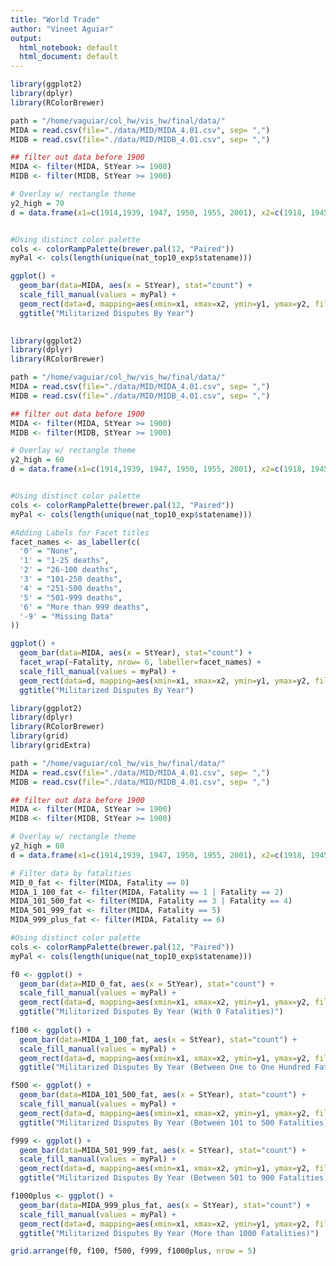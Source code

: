 ```yaml
---
title: "World Trade"
author: "Vineet Aguiar"
output:
  html_notebook: default
  html_document: default
---
```


```r
library(ggplot2)
library(dplyr)
library(RColorBrewer)

path = "/home/vaguiar/col_hw/vis_hw/final/data/"
MIDA = read.csv(file="./data/MID/MIDA_4.01.csv", sep= ",")
MIDB = read.csv(file="./data/MID/MIDB_4.01.csv", sep= ",")

## filter out data before 1900
MIDA <- filter(MIDA, StYear >= 1900)
MIDB <- filter(MIDB, StYear >= 1900)

# Overlay w/ rectangle theme
y2_high = 70
d = data.frame(x1=c(1914,1939, 1947, 1950, 1955, 2001), x2=c(1918, 1945, 1991, 1953, 1975, 2010), y1=c(0,0,0,0,0,0), y2=c(y2_high,y2_high,y2_high,y2_high,y2_high,y2_high), Conflict=c("WWI", "WWII", "Cold War", "Korean War", "Vietnam War", "Afghanistan War"), r=c(1,2,3,4,5,6))


#Using distinct color palette
cols <- colorRampPalette(brewer.pal(12, "Paired"))
myPal <- cols(length(unique(nat_top10_exp$statename)))

ggplot() + 
  geom_bar(data=MIDA, aes(x = StYear), stat="count") +
  scale_fill_manual(values = myPal) +
  geom_rect(data=d, mapping=aes(xmin=x1, xmax=x2, ymin=y1, ymax=y2, fill=Conflict), alpha=0.15) +
  ggtitle("Militarized Disputes By Year") 
  

```

```r
library(ggplot2)
library(dplyr)
library(RColorBrewer)

path = "/home/vaguiar/col_hw/vis_hw/final/data/"
MIDA = read.csv(file="./data/MID/MIDA_4.01.csv", sep= ",")
MIDB = read.csv(file="./data/MID/MIDB_4.01.csv", sep= ",")

## filter out data before 1900
MIDA <- filter(MIDA, StYear >= 1900)
MIDB <- filter(MIDB, StYear >= 1900)

# Overlay w/ rectangle theme
y2_high = 60
d = data.frame(x1=c(1914,1939, 1947, 1950, 1955, 2001), x2=c(1918, 1945, 1991, 1953, 1975, 2010), y1=c(0,0,0,0,0,0), y2=c(y2_high,y2_high,y2_high,y2_high,y2_high,y2_high), Conflict=c("WWI", "WWII", "Cold War", "Korean War", "Vietnam War", "Afghanistan War"), r=c(1,2,3,4,5,6))


#Using distinct color palette
cols <- colorRampPalette(brewer.pal(12, "Paired"))
myPal <- cols(length(unique(nat_top10_exp$statename)))

#Adding Labels for Facet titles
facet_names <- as_labeller(c(
  '0' = "None",
  '1' = "1-25 deaths",
  '2' = "26-100 deaths",
  '3' = "101-250 deaths",
  '4' = "251-500 deaths",
  '5' = "501-999 deaths",
  '6' = "More than 999 deaths",
  '-9' = "Missing Data"
))

ggplot() + 
  geom_bar(data=MIDA, aes(x = StYear), stat="count") +
  facet_wrap(~Fatality, nrow= 6, labeller=facet_names) +
  scale_fill_manual(values = myPal) +
  geom_rect(data=d, mapping=aes(xmin=x1, xmax=x2, ymin=y1, ymax=y2, fill=Conflict), alpha=0.15) +
  ggtitle("Militarized Disputes By Year") 

```



```r
library(ggplot2)
library(dplyr)
library(RColorBrewer)
library(grid)
library(gridExtra)

path = "/home/vaguiar/col_hw/vis_hw/final/data/"
MIDA = read.csv(file="./data/MID/MIDA_4.01.csv", sep= ",")
MIDB = read.csv(file="./data/MID/MIDB_4.01.csv", sep= ",")

## filter out data before 1900
MIDA <- filter(MIDA, StYear >= 1900)
MIDB <- filter(MIDB, StYear >= 1900)

# Overlay w/ rectangle theme
y2_high = 60
d = data.frame(x1=c(1914,1939, 1947, 1950, 1955, 2001), x2=c(1918, 1945, 1991, 1953, 1975, 2010), y1=c(0,0,0,0,0,0), y2=c(y2_high,y2_high,y2_high,y2_high,y2_high,y2_high), Conflict=c("WWI", "WWII", "Cold War", "Korean War", "Vietnam War", "Afghanistan War"), r=c(1,2,3,4,5,6))

# Filter data by fatalities
MID_0_fat <- filter(MIDA, Fatality == 0)
MIDA_1_100_fat <- filter(MIDA, Fatality == 1 | Fatality == 2)
MIDA_101_500_fat <- filter(MIDA, Fatality == 3 | Fatality == 4)
MIDA_501_999_fat <- filter(MIDA, Fatality == 5)
MIDA_999_plus_fat <- filter(MIDA, Fatality == 6)

#Using distinct color palette
cols <- colorRampPalette(brewer.pal(12, "Paired"))
myPal <- cols(length(unique(nat_top10_exp$statename)))

f0 <- ggplot() + 
  geom_bar(data=MID_0_fat, aes(x = StYear), stat="count") +
  scale_fill_manual(values = myPal) +
  geom_rect(data=d, mapping=aes(xmin=x1, xmax=x2, ymin=y1, ymax=y2, fill=Conflict), alpha=0.15) +
  ggtitle("Militarized Disputes By Year (With 0 Fatalities)") 
  
f100 <- ggplot() + 
  geom_bar(data=MIDA_1_100_fat, aes(x = StYear), stat="count") +
  scale_fill_manual(values = myPal) +
  geom_rect(data=d, mapping=aes(xmin=x1, xmax=x2, ymin=y1, ymax=y2, fill=Conflict), alpha=0.15) +
  ggtitle("Militarized Disputes By Year (Between One to One Hundred Fatalities)") 

f500 <- ggplot() + 
  geom_bar(data=MIDA_101_500_fat, aes(x = StYear), stat="count") +
  scale_fill_manual(values = myPal) +
  geom_rect(data=d, mapping=aes(xmin=x1, xmax=x2, ymin=y1, ymax=y2, fill=Conflict), alpha=0.15) +
  ggtitle("Militarized Disputes By Year (Between 101 to 500 Fatalities)") 

f999 <- ggplot() + 
  geom_bar(data=MIDA_501_999_fat, aes(x = StYear), stat="count") +
  scale_fill_manual(values = myPal) +
  geom_rect(data=d, mapping=aes(xmin=x1, xmax=x2, ymin=y1, ymax=y2, fill=Conflict), alpha=0.15) +
  ggtitle("Militarized Disputes By Year (Between 501 to 900 Fatalities)") 

f1000plus <- ggplot() + 
  geom_bar(data=MIDA_999_plus_fat, aes(x = StYear), stat="count") +
  scale_fill_manual(values = myPal) +
  geom_rect(data=d, mapping=aes(xmin=x1, xmax=x2, ymin=y1, ymax=y2, fill=Conflict), alpha=0.15) +
  ggtitle("Militarized Disputes By Year (More than 1000 Fatalities)") 

grid.arrange(f0, f100, f500, f999, f1000plus, nrow = 5)

```




